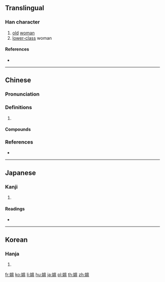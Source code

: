 {{character info/new}}
{{also|媪}}
==Translingual==

===Han character===
{{Han char|rn=38|rad=女|as=10|sn=13|four=46417|canj=VWOT|ids=⿰女𥁕}}

# [[old]] [[woman]]
# [[lower-class]] woman

====References====
* {{Han ref|kx=0268.190|dkj=06588|dj=0535.380|hdz=21071.211|uh=5ABC|ud=23228|bh=B6FE|bd=46846}}

----

==Chinese==
{{zh-forms|s=媪}}

===Pronunciation===
{{zh-pron
|m=ǎo
|c=ou2
|oc=y
|cat=
}}

===Definitions===
{{zh-hanzi}}

# {{rfdef|zh}}

====Compounds====
{{zh-der|媼相|媼神|嬭媼|富媼|老媼|魔媼}}

===References===
* {{R:yue:Hanzi}}

----

==Japanese==

===Kanji===
{{ja-kanji|grade=|rs=女10}}

# {{defn|lang=ja|sort=女10}}

====Readings====
* {{ja-readings|goon=[[おう]] (ō)|kanon=[[おう]] (ō)|kun=[[おうな]] (ouna)}}

----

==Korean==

===Hanja===
{{ko-hanja|hangeul=[[온]], [[오]], [[올]]|rv=on, o, ol|mr=on, o, ol|y=on, o, ol}}

# {{defn|lang=ko|sort=女10}}

[[fr:媼]]
[[ko:媼]]
[[li:媼]]
[[hu:媼]]
[[ja:媼]]
[[pl:媼]]
[[th:媼]]
[[zh:媼]]